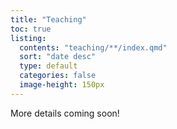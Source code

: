 ```yaml
---
title: "Teaching"
toc: true
listing:
  contents: "teaching/**/index.qmd"
  sort: "date desc"
  type: default
  categories: false
  image-height: 150px
---
```


More details coming soon!